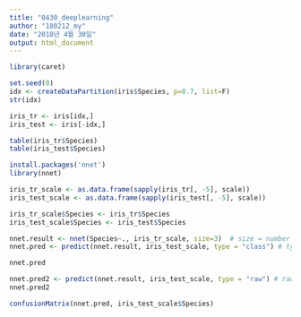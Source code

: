 ```yaml
---
title: "0430_deeplearning"
author: "180212_my"
date: "2018년 4월 30일"
output: html_document
---
```


```r
library(caret)

set.seed(0)
idx <- createDataPartition(iris$Species, p=0.7, list=F)
str(idx)
```

```r
iris_tr <- iris[idx,]
iris_test <- iris[-idx,]

table(iris_tr$Species)
table(iris_test$Species)
```

```r
install.packages('nnet')
library(nnet)
```

```r
iris_tr_scale <- as.data.frame(sapply(iris_tr[, -5], scale))
iris_test_scale <- as.data.frame(sapply(iris_test[, -5], scale))
```

```r
iris_tr_scale$Species <- iris_tr$Species
iris_test_scale$Species <- iris_test$Species
```

```r
nnet.result <- nnet(Species~., iris_tr_scale, size=3)  # size = number of node in hidden layer
nnet.pred <- predict(nnet.result, iris_test_scale, type = "class") # type= type of prediction
```

```r
nnet.pred

nnet.pred2 <- predict(nnet.result, iris_test_scale, type = "raw") # raw = % of each species
nnet.pred2
```

```r
confusionMatrix(nnet.pred, iris_test_scale$Species)
```

